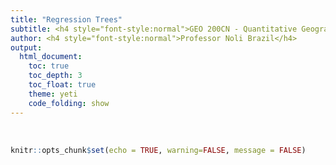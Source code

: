 ```yaml
---
title: "Regression Trees"
subtitle: <h4 style="font-style:normal">GEO 200CN - Quantitative Geography</h4>
author: <h4 style="font-style:normal">Professor Noli Brazil</h4>
output: 
  html_document:
    toc: true
    toc_depth: 3
    toc_float: true
    theme: yeti
    code_folding: show
---
```




<style>
p.comment {
background-color: #DBDBDB;
padding: 10px;
border: 1px solid black;
margin-left: 25px;
border-radius: 5px;
font-style: italic;
}

.figure {
   margin-top: 20px;
   margin-bottom: 20px;
}

h1.title {
  font-weight: bold;
  font-family: Arial;  
}

h2.title {
  font-family: Arial;  
}

</style>


<style type="text/css">
#TOC {
  font-size: 13px;
  font-family: Arial;
}
</style>


\


```r
knitr::opts_chunk$set(echo = TRUE, warning=FALSE, message = FALSE)
```
